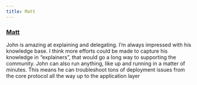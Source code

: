 ```yaml
---
title: Matt 
---
```


### [Matt](https://www.linkedin.com/in/mattlockyer/)
                
John is amazing at explaining and delegating. I’m always impressed with his knowledge base. I think more efforts could be made to capture his knowledge in “explainers”, that would go a long way to supporting the community. John can also run anything, like up and running in a matter of minutes. This means he can troubleshoot tons of deployment issues from the core protocol all the way up to the application layer